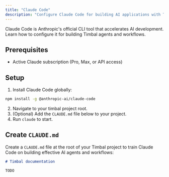 ```yaml
---
title: "Claude Code"
description: "Configure Claude Code for building AI applications with Timbal"
---
```


Claude Code is Anthropic's official CLI tool that accelerates AI development. Learn how to configure it for building Timbal agents and workflows.

## Prerequisites

- Active Claude subscription (Pro, Max, or API access)

## Setup

1. Install Claude Code globally:

  ```bash
  npm install -g @anthropic-ai/claude-code
```

2. Navigate to your timbal project root.
3. (Optional) Add the `CLAUDE.md` file below to your project.
4. Run `claude` to start.

## Create `CLAUDE.md`

Create a `CLAUDE.md` file at the root of your Timbal project to train Claude Code on building effective AI agents and workflows:

````markdown
# Timbal documentation

TODO
````
